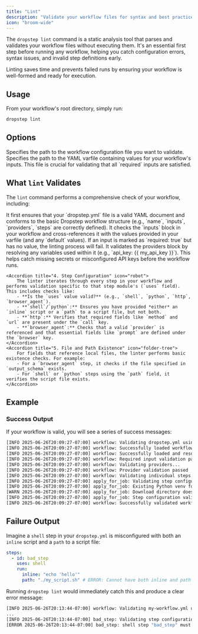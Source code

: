 ```yaml
---
title: "Lint"
description: "Validate your workflow files for syntax and best practices."
icon: "broom-wide"
---
```


The `dropstep lint` command is a static analysis tool that parses and validates your workflow files without executing them. It's an essential first step before running any workflow, helping you catch configuration errors, syntax issues, and invalid step definitions early.

Linting saves time and prevents failed runs by ensuring your workflow is well-formed and ready for execution.

## Usage

From your workflow's root directory, simply run:

```bash icon="terminal"
dropstep lint
```

## Options

<ParamField path="--workflow" type="string" default="dropstep.yml">
    Specifies the path to the workflow configuration file you want to validate.
</ParamField>
<ParamField path="--varfile" type="string" default="dsvars.yml">
    Specifies the path to the YAML varfile containing values for your workflow's inputs. This file is crucial for validating that all `required` inputs are satisfied.
</ParamField>

## What `lint` Validates

The `lint` command performs a comprehensive check of your workflow, including:

<AccordionGroup>
    <Accordion title="1. YAML Syntax and Structure" icon="file-code">
        It first ensures that your `dropstep.yml` file is a valid YAML document and conforms to the basic Dropstep workflow structure (e.g., `name`, `inputs`, `providers`, `steps` are correctly defined).
    </Accordion>
    <Accordion title="2. Inputs" icon="code">
        It checks the `inputs` block in your workflow and cross-references it with the values provided in your varfile (and any `default` values). If an input is marked as `required: true` but has no value, the linting process will fail.
    </Accordion>
    <Accordion title="3. Provider Configuration" icon="key">
        It validates the providers block by resolving any variables used within it (e.g., `api_key: {{ my_api_key }}`). This helps catch missing secrets or misconfigured API keys before the workflow runs.
    </Accordion>

    <Accordion title="4. Step Configuration" icon="robot">
        The linter iterates through every step in your workflow and performs validation specific to that step module's (`uses` field). This includes checks like:
        - **Is the `uses` value valid?** (e.g., `shell`, `python`, `http`, `browser_agent`).
        - **`shell`/`python`:** Ensures you have provided *either* an `inline` script or a `path` to a script file, but not both.
        - **`http`:** Verifies that required fields like `method` and `url` are present under the `call` key.
        - **`browser_agent`:** Checks that a valid `provider` is referenced and that essential fields like `prompt` are defined under the `browser` key.
    </Accordion>
    <Accordion title="5. File and Path Existence" icon="folder-tree">
        For fields that reference local files, the linter performs basic existence checks. For example:
        - For a `browser_agent` step, it checks if the file specified in `output_schema` exists.
        - For `shell` or `python` steps using the `path` field, it verifies the script file exists.
    </Accordion>
</AccordionGroup>

## Example

### Success Output

If your workflow is valid, you will see a series of success messages:

```bash icon="terminal"
[INFO 2025-06-26T20:09:27-07:00] workflow: Validating dropstep.yml using dsvars.yml
[INFO 2025-06-26T20:09:27-07:00] workflow: Successfully loaded workflow: Automated Job Application
[INFO 2025-06-26T20:09:27-07:00] workflow: Successfully loaded and resolved varfile: dsvars.yml
[INFO 2025-06-26T20:09:27-07:00] workflow: Required input validation passed
[INFO 2025-06-26T20:09:27-07:00] workflow: Validating providers...
[INFO 2025-06-26T20:09:27-07:00] workflow: Provider validation passed
[INFO 2025-06-26T20:09:27-07:00] workflow: Validating individual steps...
[INFO 2025-06-26T20:09:27-07:00] apply_for_job: Validating step configuration...
[INFO 2025-06-26T20:09:27-07:00] apply_for_job: Existing Python venv found
[WARN 2025-06-26T20:09:27-07:00] apply_for_job: Download directory does not exist yet, will attempt to create at runtime
[INFO 2025-06-26T20:09:27-07:00] apply_for_job: Step configuration validation passed
[INFO 2025-06-26T20:09:27-07:00] workflow: Successfully validated workflow configuration ✅
```

## Failure Output

Imagine a `shell` step in your `dropstep.yml` is misconfigured with both an `inline` script and a `path` to a script file:

```yaml dropstep.yml icon="file-code"
steps:
  - id: bad_step
    uses: shell
    run:
      inline: "echo 'hello'"
      path: "./my_script.sh" # ERROR: Cannot have both inline and path
```

Running `dropstep lint` would immediately catch this and produce a clear error message:

```bash icon="terminal"
[INFO 2025-06-26T20:13:44-07:00] workflow: Validating my-workflow.yml using dsvars.yml
...
[INFO 2025-06-26T20:13:44-07:00] bad_step: Validating step configuration...
[ERROR 2025-06-26T20:13:44-07:00] bad_step: shell step "bad_step" must only define either 'inline' or 'path'
```